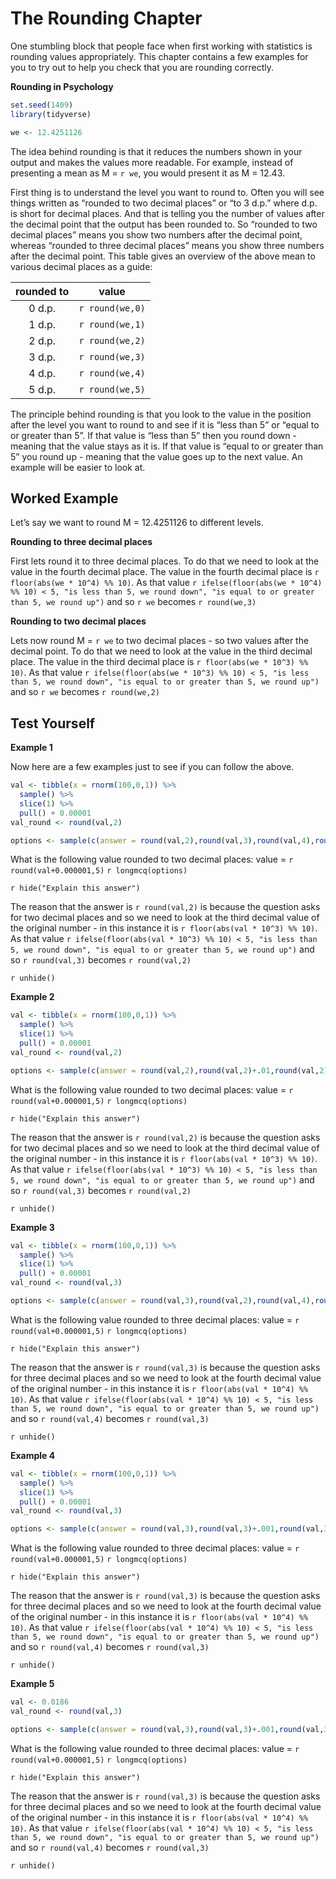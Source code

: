 # The Rounding Chapter

One stumbling block that people face when first working with statistics is rounding values appropriately. This chapter contains a few examples for you to try out to help you check that you are rounding correctly.

**Rounding in Psychology**

```r
set.seed(1409)
library(tidyverse)

we <- 12.4251126
```

The idea behind rounding is that it reduces the numbers shown in your output and makes the values more readable. For example, instead of presenting a mean as M = `r we`, you would present it as M = 12.43.

First thing is to understand the level you want to round to. Often you will see things written as "rounded to two decimal places" or "to 3 d.p." where d.p. is short for decimal places.  And that is telling you the number of values after the decimal point that the output has been rounded to. So "rounded to two decimal places" means you show two numbers after the decimal point, whereas "rounded to three decimal places" means you show three numbers after the decimal point. This table gives an overview of the above mean to various decimal places as a guide:

|rounded to|value|
|:--------:|:---:|
|0 d.p.| `r round(we,0)`|
|1 d.p.| `r round(we,1)`|
|2 d.p.| `r round(we,2)`|
|3 d.p.| `r round(we,3)`|
|4 d.p.| `r round(we,4)`|
|5 d.p.| `r round(we,5)`|

The principle behind rounding is that you look to the value in the position after the level you want to round to and see if it is "less than 5" or "equal to or greater than 5".  If that value is "less than 5" then you round down - meaning that the value stays as it is. If that value is "equal to or greater than 5" you round up - meaning that the value goes up to the next value. An example will be easier to look at.

## Worked Example

Let's say we want to round M = 12.4251126 to different levels. 

**Rounding to three decimal places**

First lets round it to three decimal places. To do that we need to look at the value in the fourth decimal place. The value in the fourth decimal place is `r floor(abs(we * 10^4) %% 10)`. As that value `r ifelse(floor(abs(we * 10^4) %% 10) < 5, "is less than 5, we round down", "is equal to or greater than 5, we round up")` and so `r we` becomes `r round(we,3)`


**Rounding to two decimal places**

Lets now round M = `r we` to two decimal places - so two values after the decimal point. To do that we need to look at the value in the third decimal place. The value in the third decimal place is `r floor(abs(we * 10^3) %% 10)`. As that value `r ifelse(floor(abs(we * 10^3) %% 10) < 5, "is less than 5, we round down", "is equal to or greater than 5, we round up")` and so `r we` becomes `r round(we,2)`

## Test Yourself

**Example 1**

Now here are a few examples just to see if you can follow the above.

```r

val <- tibble(x = rnorm(100,0,1)) %>% 
  sample() %>% 
  slice(1) %>% 
  pull() + 0.00001
val_round <- round(val,2)

options <- sample(c(answer = round(val,2),round(val,3),round(val,4),round(val,1)))
```

What is the following value rounded to two decimal places: value = `r round(val+0.000001,5)` `r longmcq(options)`


`r hide("Explain this answer")`

The reason that the answer is `r round(val,2)` is because the question asks for two decimal places and so we need to look at the third decimal value of the original number - in this instance it is `r floor(abs(val * 10^3) %% 10)`. As that value `r ifelse(floor(abs(val * 10^3) %% 10) < 5, "is less than 5, we round down", "is equal to or greater than 5, we round up")` and so `r round(val,3)` becomes `r round(val,2)`

`r unhide()`

**Example 2**

```r

val <- tibble(x = rnorm(100,0,1)) %>% 
  sample() %>% 
  slice(1) %>% 
  pull() + 0.00001
val_round <- round(val,2)

options <- sample(c(answer = round(val,2),round(val,2)+.01,round(val,2)-.01,round(val,1)))
```

What is the following value rounded to two decimal places: value = `r round(val+0.000001,5)` `r longmcq(options)`


`r hide("Explain this answer")`

The reason that the answer is `r round(val,2)` is because the question asks for two decimal places and so we need to look at the third decimal value of the original number - in this instance it is `r floor(abs(val * 10^3) %% 10)`. As that value `r ifelse(floor(abs(val * 10^3) %% 10) < 5, "is less than 5, we round down", "is equal to or greater than 5, we round up")` and so `r round(val,3)` becomes `r round(val,2)`

`r unhide()`

**Example 3**

```r

val <- tibble(x = rnorm(100,0,1)) %>% 
  sample() %>% 
  slice(1) %>% 
  pull() + 0.00001
val_round <- round(val,3)

options <- sample(c(answer = round(val,3),round(val,2),round(val,4),round(val,1)))
```

What is the following value rounded to three decimal places: value = `r round(val+0.000001,5)` `r longmcq(options)`


`r hide("Explain this answer")`

The reason that the answer is `r round(val,3)` is because the question asks for three decimal places and so we need to look at the fourth decimal value of the original number - in this instance it is `r floor(abs(val * 10^4) %% 10)`. As that value `r ifelse(floor(abs(val * 10^4) %% 10) < 5, "is less than 5, we round down", "is equal to or greater than 5, we round up")` and so `r round(val,4)` becomes `r round(val,3)`

`r unhide()`


**Example 4**

```r

val <- tibble(x = rnorm(100,0,1)) %>% 
  sample() %>% 
  slice(1) %>% 
  pull() + 0.00001
val_round <- round(val,3)

options <- sample(c(answer = round(val,3),round(val,3)+.001,round(val,3)-.001,round(val,2)))
```

What is the following value rounded to three decimal places: value = `r round(val+0.000001,5)` `r longmcq(options)`


`r hide("Explain this answer")`

The reason that the answer is `r round(val,3)` is because the question asks for three decimal places and so we need to look at the fourth decimal value of the original number - in this instance it is `r floor(abs(val * 10^4) %% 10)`. As that value `r ifelse(floor(abs(val * 10^4) %% 10) < 5, "is less than 5, we round down", "is equal to or greater than 5, we round up")` and so `r round(val,4)` becomes `r round(val,3)`

`r unhide()`

**Example 5**

```r

val <- 0.0186
val_round <- round(val,3)

options <- sample(c(answer = round(val,3),round(val,3)+.001,round(val,3)-.001,round(val,3)+.005))
```

What is the following value rounded to three decimal places: value = `r round(val+0.000001,5)` `r longmcq(options)`


`r hide("Explain this answer")`

The reason that the answer is `r round(val,3)` is because the question asks for three decimal places and so we need to look at the fourth decimal value of the original number - in this instance it is `r floor(abs(val * 10^4) %% 10)`. As that value `r ifelse(floor(abs(val * 10^4) %% 10) < 5, "is less than 5, we round down", "is equal to or greater than 5, we round up")` and so `r round(val,4)` becomes `r round(val,3)`

`r unhide()`



